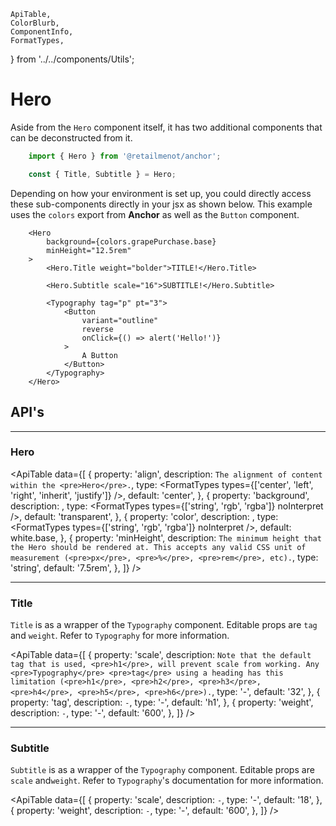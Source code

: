     ApiTable,
    ColorBlurb,
    ComponentInfo,
    FormatTypes,
} from '../../components/Utils';

# Hero

<ComponentInfo title="Hero" mode="description" />

Aside from the `Hero` component itself, it has two additional components that can be deconstructed
from it.

```jsx
    import { Hero } from '@retailmenot/anchor';

    const { Title, Subtitle } = Hero;
```

Depending on how your environment is set up, you could directly access these sub-components directly
in your jsx as shown below. This example uses the <Link to="/theme/colors/">`colors`</Link> export
from **Anchor** as well as the <Link to="/components/button/">`Button`</Link> component.

```tsx live
    <Hero
        background={colors.grapePurchase.base}
        minHeight="12.5rem"
    >
        <Hero.Title weight="bolder">TITLE!</Hero.Title>

        <Hero.Subtitle scale="16">SUBTITLE!</Hero.Subtitle>

        <Typography tag="p" pt="3">
            <Button
                variant="outline"
                reverse
                onClick={() => alert('Hello!')}
            >
                A Button
            </Button>
        </Typography>
    </Hero>
```

## API's

---

### Hero

<ApiTable data={[
    {
        property: 'align',
        description: `The alignment of content within the <pre>Hero</pre>.`,
        type: <FormatTypes types={['center', 'left', 'right', 'inherit', 'justify']} />,
        default: 'center',
    },
    {
        property: 'background',
        description: <ColorBlurb background gradient label="Hero" />,
        type: <FormatTypes types={['string', 'rgb', 'rgba']} noInterpret />,
        default: 'transparent',
    },
    {
        property: 'color',
        description: <ColorBlurb defaultTheme label="Hero" />,
        type: <FormatTypes types={['string', 'rgb', 'rgba']} noInterpret />,
        default: <Link to="/theme/theme-provider#colors">white.base</Link>,
    },
    {
        property: 'minHeight',
        description: `The minimum height that the Hero should be rendered at. This accepts any valid
            CSS unit of measurement (<pre>px</pre>, <pre>%</pre>, <pre>rem</pre>, etc).`,
        type: 'string',
        default: '7.5rem',
    },
]} />

---

### Title

`Title` is as a wrapper of the `Typography` component.
Editable props are `tag`  and `weight`. Refer to <Link to="/components/typography">`Typography`</Link> for
more information.

<ApiTable data={[
    {
        property: 'scale',
        description: `Note that the default tag that is used, <pre>h1</pre>, will prevent scale from
            working. Any <pre>Typography</pre> <pre>tag</pre> using a heading has this limitation
            (<pre>h1</pre>, <pre>h2</pre>, <pre>h3</pre>, <pre>h4</pre>, <pre>h5</pre>,
            <pre>h6</pre>).`,
        type: '-',
        default: '32',
    },
    {
        property: 'tag',
        description: `-`,
        type: '-',
        default: 'h1',
    },
    {
        property: 'weight',
        description: `-`,
        type: '-',
        default: '600',
    },
]} />

---

### Subtitle

`Subtitle` is as a wrapper of the `Typography` component. Editable props are `scale` and`weight`.
Refer to `Typography`'s <Link to="/components/typography">documentation</Link> for more information.

<ApiTable data={[
    {
        property: 'scale',
        description: `-`,
        type: '-',
        default: '18',
    },
    {
        property: 'weight',
        description: `-`,
        type: '-',
        default: '600',
    },
]} />
